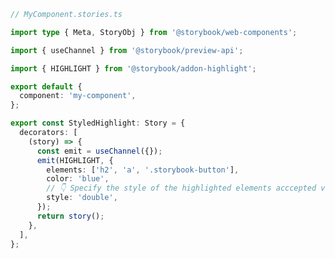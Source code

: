 ```ts
// MyComponent.stories.ts

import type { Meta, StoryObj } from '@storybook/web-components';

import { useChannel } from '@storybook/preview-api';

import { HIGHLIGHT } from '@storybook/addon-highlight';

export default {
  component: 'my-component',
};

export const StyledHighlight: Story = {
  decorators: [
    (story) => {
      const emit = useChannel({});
      emit(HIGHLIGHT, {
        elements: ['h2', 'a', '.storybook-button'],
        color: 'blue',
        // 👇 Specify the style of the highlighted elements acccepted values are: 'double', 'solid', 'dotted', 'dashed'
        style: 'double',
      });
      return story();
    },
  ],
};
```
